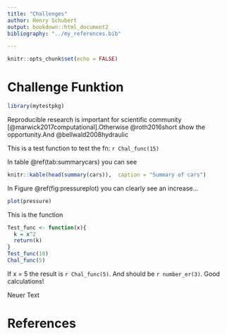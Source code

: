 ```yaml
---
title: "Challenges"
author: Henry Schubert
output: bookdown::html_document2
bibliography: "../my_references.bib"

---
```


```r
knitr::opts_chunk$set(echo = FALSE)
```

# Challenge Funktion



```r
library(mytestpkg)
```


Reproducible research is important for scientific community [@marwick2017computational].Otherwise @roth2016short show the opportunity.And @bellwald2008hydraulic 


This is a test function to test the fn:  `r Chal_func(15)`

In table \@ref(tab:summarycars) you can see
```r
knitr::kable(head(summary(cars)),  caption = "Summary of cars")
```

In Figure \@ref(fig:pressureplot) you can clearly see an increase...
```r
plot(pressure)
```

This is the function 
```r
Test_func <- function(x){
  k = x^2
  return(k)
}
Test_func(10)
Chal_func(5)
```

If x = 5 the result is `r Chal_func(5)`. And  should be `r number_er(3)`. Good calculations!

Neuer Text



# References

<!--         
1. Within you ms, add a simple table and plot
2. Add captions and cross refs to those
3. Add a bib file & two citations to your ms
4. Add a second simple function to your R
5. Add a simple test for this send fn
6. Have you pkg pass the test

neue Funtionen immer in einer R-Datei speichern und 


-->

